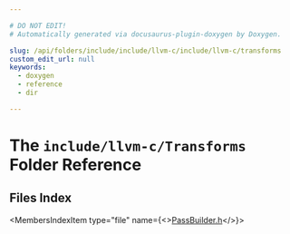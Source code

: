 ```yaml
---

# DO NOT EDIT!
# Automatically generated via docusaurus-plugin-doxygen by Doxygen.

slug: /api/folders/include/include/llvm-c/include/llvm-c/transforms
custom_edit_url: null
keywords:
  - doxygen
  - reference
  - dir

---
```





# The `include/llvm-c/Transforms` Folder Reference

<DoxygenPage pluginConfig={pluginConfig}>



## Files Index

<MembersIndex>

<MembersIndexItem
  type="file"
  name={<><a href="/docs/api/files/include/include/llvm-c/include/llvm-c/transforms/passbuilder-h">PassBuilder.h</a></>}>
</MembersIndexItem>

</MembersIndex>


</DoxygenPage>
